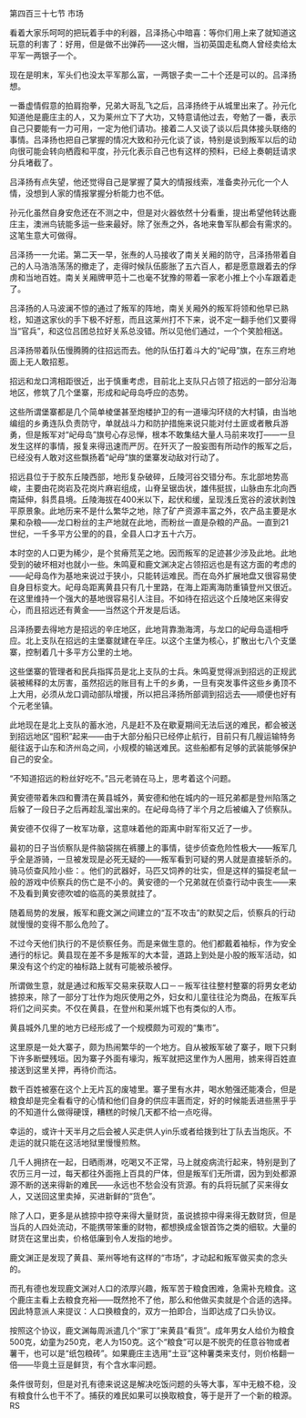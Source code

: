 

第四百三十七节 市场

看着大家乐呵呵的把玩着手中的利器，吕泽扬心中暗喜：等你们用上来了就知道这玩意的利害了：好用，但是做不出弹药――这火帽，当初英国走私商人曾经卖给太平军一两银子一个。

现在是明末，军头们也没太平军那么富，一两银子卖一二十个还是可以的。吕泽扬想。

一番虚情假意的拍肩抱拳，兄弟大哥乱飞之后，吕泽扬终于从城里出来了。孙元化知道他是鹿庄主的人，又为莱州立下了大功，又特意请他过去，夸勉了一番，表示自己只要能有一力可用，一定为他们请功。接着二人又谈了谈以后具体接头联络的事情。吕泽扬也把自己掌握的情况大致和孙元化谈了谈，特别是谈到叛军以后的动向很可能会转向栖霞和平度，孙元化表示自己也有这样的预料，已经上奏朝廷请求分兵堵截了。

吕泽扬有点失望，他还觉得自己是掌握了莫大的情报线索，准备卖孙元化一个人情，没想到人家的情报掌握分析能力也不低。

孙元化虽然自身安危还在不测之中，但是对火器依然十分看重，提出希望他转达鹿庄主，澳洲鸟铳能多运一些来最好。除了张焘之外，各地来鲁军队都会有需求的。这笔生意大可做得。

吕泽扬一一允诺。第二天一早，张焘的人马接收了南关关厢的防守，吕泽扬带着自己的人马浩浩荡荡的撤走了，走得时候队伍膨胀了五六百人，都是愿意跟着去的俘虏和当地百姓。南关关厢牌甲范十二也毫不犹豫的带着一家老小推上个小车跟着走了。

吕泽扬的人马波澜不惊的通过了叛军的阵地，南关关厢外的叛军将领和他早已熟稔，知道这家伙的手下极不好惹，而且这莱州打不下来，说不定一翻手他们又要得当“官兵”，和这位吕团总拉好关系总没错。所以见他们通过，一个个笑脸相送。

吕泽扬带着队伍慢腾腾的往招远而去。他的队伍打着斗大的“屺母”旗，在东三府地面上无人敢招惹。

招远和龙口湾相距很近，出于慎重考虑，目前北上支队只占领了招远的一部分沿海地区，修筑了几个堡寨，形成和屺母岛呼应的态势。

这些所谓堡寨都是几个简单棱堡甚至炮楼护卫的有一道壕沟环绕的大村镇，由当地编组的乡勇连队负责防守，单就战斗力和防护措施来说只能对付土匪或者散兵游勇，但是叛军对“屺母岛”旗号心存忌惮，根本不敢集结大量人马前来攻打――一旦发生这样的事情，报复来得迅速而严厉。在歼灭了一股妄图有所动作的叛军之后，已经没有人敢对这些飘扬着“屺母”旗的堡寨发动敌对行动了。

招远县位于于胶东丘陵西部，地形复杂破碎，丘陵河谷交错分布。东北部地势高峻，主要由花岗岩及花岗片麻岩组成，山脊呈锯齿状，雄伟挺拔，山脉由东北向西南延伸，斜贯县境。丘陵海拔在400米以下，起伏和缓，呈现浅丘宽谷的波状剥蚀平原景象。此地历来不是什么繁华之地，除了矿产资源丰富之外，农产品主要是水果和杂粮――龙口粉丝的主产地就在此地，而粉丝一直是杂粮的产品。一直到21世纪，一千多平方公里的的县，全县人口才五十六万。

本时空的人口更为稀少，是个贫瘠荒芜之地。因而叛军的足迹甚少涉及此地。此地受到的破坏相对也就小一些。朱鸣夏和鹿文渊决定占领招远也是有这方面的考虑的――屺母岛作为基地来说过于狭小，只能转运难民。而在岛外扩展地盘又很容易使自身目标变大。屺母岛距离黄县只有几十里路，在海上距离海防重镇登州又很近。在这里维持一个强大的基地很容易引人注目。不如待在招远这个丘陵地区来得安心，而且招远还有黄金――当然这个开发是后话。

吕泽扬要去得地方是招远的辛庄地区，此地背靠渤海湾，与龙口的屺母岛遥相呼应。北上支队在招远的主堡寨就建在辛庄。以这个主堡为核心，扩散出七八个支堡寨，控制着几十多平方公里的土地。

这些堡寨的管理者和民兵指挥员是北上支队的士兵。朱鸣夏觉得派到招远的正规武装被稀释的太厉害，虽然招远的账目有上千的乡勇，一旦有突发事件这些乡勇顶不上大用，必须从龙口调动部队增援，所以把吕泽扬所部调到招远去――顺便也好有个元老坐镇。

此地现在是北上支队的蓄水池，凡是赶不及在歇夏期间无法后送的难民，都会被送到招远地区“囤积”起来――由于大部分船只已经停止航行，目前只有几艘运输特务艇往返于山东和济州岛之间，小规模的输送难民。这些船都有足够的武装能够保护自己的安全。

“不知道招远的粉丝好吃不。”吕元老骑在马上，思考着这个问题。

黄安德带着朱四和曹清在黄县城外，黄安德和他在城内的一班兄弟都是登州陷落之后躲了一段日子之后再趁乱溜出来的。在屺母岛待了半个月之后被编入了侦察队。

黄安德不仅得了一枚军功章，这意味着他的距离中尉军衔又近了一步。

最初的日子当侦察队是件脑袋揣在裤腰上的事情，徒步侦查危险性极大――叛军几乎全是游骑，一旦被发现是必死无疑的――叛军看到可疑的男人就是直接斩杀的。骑马侦查风险小些：。他们的武器好，马匹又饲养的壮实，但是这样的猫捉老鼠一般的游戏中侦察兵的伤亡是不小的。黄安德的一个兄弟就在侦查行动中丧生――来不及看到黄安德吹嘘的临高的美景就挂了。

随着局势的发展，叛军和鹿文渊之间建立的“互不攻击”的默契之后，侦察兵的行动就慢慢的变得不那么危险了。

不过今天他们执行的不是侦察任务。而是来做生意的。他们都戴着袖标，作为安全通行的标记。黄县现在差不多是叛军的大本营，道路上到处是小股的叛军活动，如果没有这个约定的袖标路上就有可能被杀被俘。

所谓做生意，就是通过和叛军交易来获取人口－－叛军往往整村整寨的将男女老幼掳掠来，除了一部分丁壮作为炮灰使用之外，妇女和儿童往往沦为商品，在叛军兵将们之间买卖。不仅在黄县，在登州和莱州城下也有类似的人市。

黄县城外几里的地方已经形成了一个规模颇为可观的“集市”。

这里原是一处大寨子，颇为热闹繁华的一个地方。自从被叛军破了寨子，眼下只剩下许多断壁残垣。因为寨子外面有壕沟，叛军就把这里作为人圈用，掳来得百姓直接送到这里关押，再待价而沽。

数千百姓被塞在这个上无片瓦的废墟里。寨子里有水井，喝水勉强还能凑合，但是粮食却是完全看看守的心情和他们自身的供应丰匮而定，好的时候能丢进些黑乎乎的不知道什么做得硬馍，糟糕的时候几天都不给一点吃得。

幸运的，或许十天半月之后会被人买走供人yin乐或者给拨到壮丁队去当炮灰。不走运的就只能在这活地狱里慢慢煎熬。

几千人拥挤在一起，日晒雨淋，吃喝又不正常，马上就疫病流行起来，特别是到了农历三月一过，每天都往外面拖上百具的尸体，但是叛军们无所谓，因为到处都源源不断的送来得新的难民――永远也不愁会没有货源。有的兵将玩腻了买来得女人，又送回这里卖掉，买进新鲜的“货色”。

除了人口，更多是从掳掠中掠夺来得大量财货，虽说掳掠中得来得无数财货，但是当兵的人四处流动，不能携带笨重的财物，都想换成金银首饰之类的细软。大量的财货在这里出卖，价格低廉到令人发指的地步。

鹿文渊正是发现了黄县、莱州等地有这样的“市场”，才动起和叛军做买卖的念头的。

而孔有德也发现鹿文渊对人口的浓厚兴趣，叛军苦于粮食困难，急需补充粮食。这个鹿庄主看上去粮食充裕――既然抢不了他，那么和他做买卖就是个合适的选择。因此特意派人来提议：人口换粮食的，双方一拍即合，当即达成了口头协议。

按照这个协议，鹿文渊每周派遣几个“家丁”来黄县“看货”。成年男女人给价为粮食500克，幼童为250克，老人为150克。这个“粮食”可以是不脱壳的任意谷物或者薯干，也可以是“纸包粮砖”。如果鹿庄主选用“土豆”这种薯类来支付，则价格翻一倍――毕竟土豆是鲜货，有个含水率问题。

条件很苛刻，但是对孔有德来说这是解决吃饭问题的头等大事，军中无粮不稳，没有粮食什么也干不了。捕获的难民如果可以换取粮食，等于是开了一个新的粮源。RS


